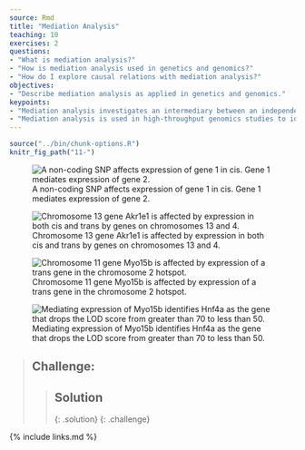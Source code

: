 ```yaml
---
source: Rmd
title: "Mediation Analysis"
teaching: 10
exercises: 2
questions:
- "What is mediation analysis?"
- "How is mediation analysis used in genetics and genomics?"
- "How do I explore causal relations with mediation analysis?"
objectives:
- "Describe mediation analysis as applied in genetics and genomics."
keypoints:
- "Mediation analysis investigates an intermediary between an independent variable and its effect on a dependent variable."
- "Mediation analysis is used in high-throughput genomics studies to identify molecular phenotypes, such as gene expression or methylation traits, that mediate the effect of genetic variation on disease phenotypes or other outcomes of interest." 
---
```


```r
source("../bin/chunk-options.R")
knitr_fig_path("11-")
```

![A non-coding SNP affects expression of gene 1 in cis. Gene 1 mediates expression of gene 2.](../fig/mediator-gene1.png)

![Chromosome 13 gene Akr1e1 is affected by expression in both cis and trans by genes on chromosomes 13 and 4.](../fig/LOD-plot-Akr1e1.png)

![Chromosome 11 gene Myo15b is affected by expression of a trans gene in the chromosome 2 hotspot.](../fig/LOD-plot-Myo15b.png)

![Mediating expression of Myo15b identifies Hnf4a as the gene that drops the LOD score from greater than 70 to less than 50.](../fig/mediation-Hnf4a-Myo15b.png)

> ## Challenge: 
>
> > ## Solution
> >
> > 
> > 
> > 
> {: .solution}
{: .challenge}


{% include links.md %}
